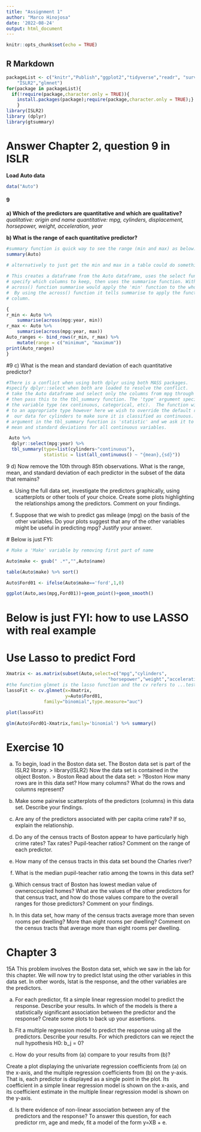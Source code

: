 ```yaml
---
title: "Assignment 1"
author: "Marco Hinojosa"
date: '2022-08-24'
output: html_document
---
```


```r
knitr::opts_chunk$set(echo = TRUE)
```

## R Markdown

```r

packageList <- c("knitr","Publish","ggplot2","tidyverse","readr", "survival","gtsummary","faraway","MASS","leaps","heatmap3",
    "ISLR2","glmnet")
for(package in packageList){
  if(!require(package,character.only = TRUE)){
    install.packages(package);require(package,character.only = TRUE);}
    }
library(ISLR2)
library (dplyr)
library(gtsummary)

```
# Answer Chapter 2, question 9 in ISLR

**Load Auto data**

```r
data("Auto")
```

#### 9 
**a) Which of the predictors are quantitative and which are qualitative?**
*qualitative: origin and name*
*quantitative: mpg, cylinders, displacement, horsepower, weight, acceleration, year*

**b) What is the range of each quantitative predictor?**

```r
#summary function is quick way to see the range (min and max) as below. 
summary(Auto)

# alternatively to just get the min and max in a table could do something like:
 
# This creates a dataframe from the Auto dataframe, uses the select function to 
# specify which columns to keep, then uses the summarise function. Without the 
# across() function summarise would apply the 'min' function to the whole dataframe.
#  By using the across() function it tells summarise to apply the function to each
# column.  

{
r_min <- Auto %>%
    summarise(across(mpg:year, min))
r_max <- Auto %>%
    summarise(across(mpg:year, max))
Auto_ranges <- bind_rows(r_min, r_max) %>%
    mutate(range = c("minimum", "maximum"))
print(Auto_ranges)
}

```
#9 c) What is the mean and standard deviation of each quantitative predictor?

```r
#There is a conflict when using both dplyr using both MASS packages.
#specify dplyr::select when both are loaded to resolve the conflict.
# take the Auto dataframe and select only the columns from mpg through year
# then pass this to the tbl_summary function. The 'type' argument specifies 
# the variable type (ex continuous, categorical, etc).  The function will default 
# to an appropriate type however here we wish to override the default regarding
#  our data for cylinders to make sure it is classified as continuous. The next
# argument in the tbl_summary function is 'statistic' and we ask it to find the 
# mean and standard deviations for all continuous variables.

 Auto %>%
  dplyr::select(mpg:year) %>%
  tbl_summary(type=list(cylinders~"continuous"),
              statistic = list(all_continuous() ~ "{mean},{sd}"))


```

9 d) 
Now remove the 10th through 85th observations. What is the
range, mean, and standard deviation of each predictor in the
subset of the data that remains?

(e) Using the full data set, investigate the predictors graphically,
using scatterplots or other tools of your choice. Create some plots
highlighting the relationships among the predictors. Comment
on your findings.


(f) Suppose that we wish to predict gas mileage (mpg) on the basis
of the other variables. Do your plots suggest that any of the
other variables might be useful in predicting mpg? Justify your
answer.

 # Below is just FYI:

```r

# Make a 'Make' variable by removing first part of name

Auto$make <- gsub(" .*","",Auto$name)

table(Auto$make) %>% sort()

Auto$Ford01 <- ifelse(Auto$make=='ford',1,0)

ggplot(Auto,aes(mpg,Ford01))+geom_point()+geom_smooth()

```
# Below is just FYI: how to use LASSO with real example
# Use Lasso to predict Ford

```r

Xmatrix <- as.matrix(subset(Auto,select=c("mpg","cylinders",
                                      "horsepower","weight","acceleration","year")))
#the function glmnet is the lasso function and the cv refers to ...test set data?
lassoFit <- cv.glmnet(x=Xmatrix,
                      y=Auto$Ford01,
              family="binomial",type.measure="auc")

plot(lassoFit)

glm(Auto$Ford01~Xmatrix,family='binomial') %>% summary()

```



# Exercise 10

(a) To begin, load in the Boston data set. The Boston data set is
part of the ISLR2 library.
> library(ISLR2)
Now the data set is contained in the object Boston.
> Boston
Read about the data set:
> ?Boston
How many rows are in this data set? How many columns? What
do the rows and columns represent?

(b) Make some pairwise scatterplots of the predictors (columns) in
this data set. Describe your findings.

(c) Are any of the predictors associated with per capita crime rate?
If so, explain the relationship.

(d) Do any of the census tracts of Boston appear to have particularly
high crime rates? Tax rates? Pupil-teacher ratios? Comment on
the range of each predictor.

(e) How many of the census tracts in this data set bound the Charles
river?

(f) What is the median pupil-teacher ratio among the towns in this
data set?

(g) Which census tract of Boston has lowest median value of owneroccupied
homes? What are the values of the other predictors
for that census tract, and how do those values compare to the
overall ranges for those predictors? Comment on your findings.

(h) In this data set, how many of the census tracts average more
than seven rooms per dwelling? More than eight rooms per
dwelling? Comment on the census tracts that average more than
eight rooms per dwelling.


# Chapter 3

15A This problem involves the Boston data set, which we saw in the lab for this chapter. We will now try to predict lstat using the other variables in this data set. In other words, lstat is the response, and the other variables are the predictors.

(a)	For each predictor, fit a simple linear regression model to predict the response. Describe your results. In which of the models is there a statistically significant association between the predictor and the response? Create some plots to back up your assertions.

(b)	Fit a multiple regression model to predict the response using all the predictors. Describe your results. For which predictors can we reject the null hypothesis H0: b_j = 0?

(c)	How do your results from (a) compare to your results from (b)?

Create a plot displaying the univariate regression coefficients from (a) on the x-axis, and the multiple regression coefficients from (b) on the y-axis. That is, each predictor is displayed as a single point in the plot. Its coefficient in a simple linear regression
model is shown on the x-axis, and its coefficient estimate in the multiple linear regression model is shown on the y-axis.


(d)	Is there evidence of non-linear association between any of the predictors and the response? To answer this question, for each predictor rm, age and medv, fit a model of the form y=XB + e.



